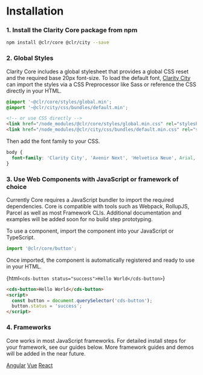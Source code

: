 
<Meta title="Documentation/Getting Started" />

# Installation

### 1. Install the Clarity Core package from npm

```bash
npm install @clr/core @clr/city --save
```

### 2. Global Styles

Clarity Core includes a global stylesheet that provides a global CSS reset and
the required base 20px font-size. To load the default font, <a href="https://github.com/vmware/clarity-city">Clarity City</a>
can import the styles via a CSS Preprocessor like Sass or reference
the CSS directly in your HTML.

```CSS
@import '~@clr/core/styles/global.min';
@import '~@clr/city/css/bundles/default.min';
```

```html
<!-- or use CSS directly -->
<link href="/node_modules/@clr/core/styles/global.min.css" rel="stylesheet" />
<link href="/node_modules/@clr/city/css/bundles/default.min.css" rel="stylesheet" />
```

Then add the font family to your CSS.

```css
body {
  font-family: 'Clarity City', 'Avenir Next', 'Helvetica Neue', Arial, sans-serif;
}
```

### 3. Use Web Components with JavaScript or framework of choice

Currently Core requires a JavaScript bundler to import the required dependencies.
Core is compatible with tools such as Webpack, RollupJS, Parcel as well
as most Framework CLIs. Additional documentation and examples will be added
soon for no build step prototyping.

To use a component, import the component into your JavaScript or TypeScript.

```typescript
import '@clr/core/button';
```

Once imported, the component is automatically registered and ready to use in your HTML.

{html`<cds-button status="success">Hello World</cds-button>`}

```html
<cds-button>Hello World</cds-button>
<script>
  const button = document.querySelector('cds-button');
  button.status = 'success';
</script>
```

### 4. Frameworks

Core works in most JavaScript frameworks. For detailed install steps for your
framework, see our guides below. More framework guides and
demos will be added in the near future.

<cds-mdx cds-layout="horizontal align-items:center gap:md">
  <cds-button action="outline">
    <a href="./?path=/docs/documentation-angular--page">Angular</a>
  </cds-button>
  <cds-button action="outline">
    <a href="./?path=/docs/documentation-vue--page">Vue</a>
  </cds-button>
  <cds-button action="outline">
    <a href="./?path=/docs/documentation-react--page">React</a>
  </cds-button>
</cds-mdx>
